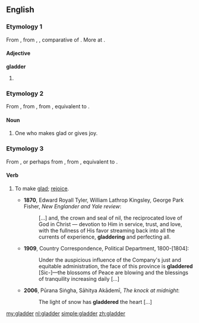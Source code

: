 ==English==

===Etymology 1===
From {{etyl|enm}} {{term|gladere|lang=enm}}, from {{etyl|ang}} {{term|glædra|pos=adj|lang=ang}}, {{term|glador|pos=adverb|lang=ang}}, comparative of {{term|glæd||glad, shining, bright|lang=ang}}. More at {{l|en|glad}}.

====Adjective====
'''gladder'''

# {{comparative of|glad}}

===Etymology 2===
From {{etyl|enm}} {{term|glader|lang=enm}}, from {{etyl|ang}} {{recons|gladere|gladere|gladder|lang=ang}}, from {{term|gladian||to make glad|lang=ang}}, equivalent to {{suffix|glad|er}}.

====Noun====
{{en-noun}}

# One who makes glad or gives joy.
#: {{rfquotek|Chaucer}}

===Etymology 3===
From {{term|gladder||one who makes glad|lang=en}}, or perhaps from {{etyl|enm}} {{recons|gladderen|lang=enm}}, from {{etyl|ang}} {{term|gladrian||to make glad|lang=ang}}, equivalent to {{suffix|glad|er|t2=fequentative suffix}}.

====Verb====
{{en-verb}}

# {{transitive}} To make [[glad]]; [[rejoice]].
#*'''1870''', Edward Royall Tyler, William Lathrop Kingsley, George Park Fisher, ''New Englander and Yale review'':
#*: [...] and, the crown and seal of nil, the reciprocated love of God in Christ — devotion to Him in service, trust, and love, with the fullness of His favor streaming back into all the currents of experience, '''gladdering''' and perfecting all.
#*'''1909''', Country Correspondence, Political Department, 1800-[1804]:
#*: Under the auspicious influence of the Company's just and equitable administration, the face of this province is '''gladdered''' [Sic-]—the blossoms of Peace are blowing and the blessings of tranquility increasing daily [...]
#*'''2006''', Pūrana Siṅgha, Sāhitya Akādemī, ''The knock at midnight'':
#*: The light of snow has '''gladdered''' the heart [...]


{{Webster 1913}}

[[my:gladder]]
[[nl:gladder]]
[[simple:gladder]]
[[zh:gladder]]